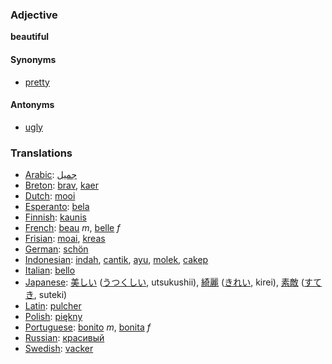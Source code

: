 === Adjective ===
'''beautiful'''

====Synonyms====

* [[pretty]]

====Antonyms====

* [[ugly]]

=== Translations ===
*[[Arabic]]: [[جميل]]
*[[Breton]]: [[brav]], [[kaer]]
*[[Dutch]]: [[mooi]]
*[[Esperanto]]: [[bela]]
*[[Finnish]]: [[kaunis]]
*[[French]]: [[beau]] ''m'', [[belle]] ''f''
*[[Frisian]]: [[moai]], [[kreas]]
*[[German]]: [[schön]]
*[[Indonesian]]: [[indah]], [[cantik]], [[ayu]], [[molek]], [[cakep]]
*[[Italian]]: [[bello]]
*[[Japanese]]: [[美しい]] ([[うつくしい]], utsukushii), [[綺麗]] ([[きれい]], kirei), [[素敵]] ([[すてき]], suteki)
*[[Latin]]: [[pulcher]]
*[[Polish]]: [[piękny]]
*[[Portuguese]]: [[bonito]] ''m'', [[bonita]] ''f''
*[[Russian]]: [[красивый]]
*[[Swedish]]: [[vacker]]